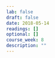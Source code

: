 ```yaml
---
lab: false
draft: false
date: 2018-05-14
readings: []
optional: []
course_week: 8
description: ""
---
```


